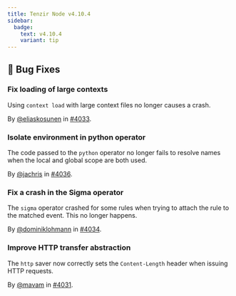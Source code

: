 ```yaml
---
title: Tenzir Node v4.10.4
sidebar:
  badge:
    text: v4.10.4
    variant: tip
---
```


## 🐛 Bug Fixes

### Fix loading of large contexts

Using `context load` with large context files no longer causes a crash.

By [@eliaskosunen](https://github.com/eliaskosunen) in [#4033](https://github.com/tenzir/tenzir/pull/4033).

### Isolate environment in python operator

The code passed to the `python` operator no longer fails to resolve names when
the local and global scope are both used.

By [@jachris](https://github.com/jachris) in [#4036](https://github.com/tenzir/tenzir/pull/4036).

### Fix a crash in the Sigma operator

The `sigma` operator crashed for some rules when trying to attach the rule to
the matched event. This no longer happens.

By [@dominiklohmann](https://github.com/dominiklohmann) in [#4034](https://github.com/tenzir/tenzir/pull/4034).

### Improve HTTP transfer abstraction

The `http` saver now correctly sets the `Content-Length` header when issuing
HTTP requests.

By [@mavam](https://github.com/mavam) in [#4031](https://github.com/tenzir/tenzir/pull/4031).